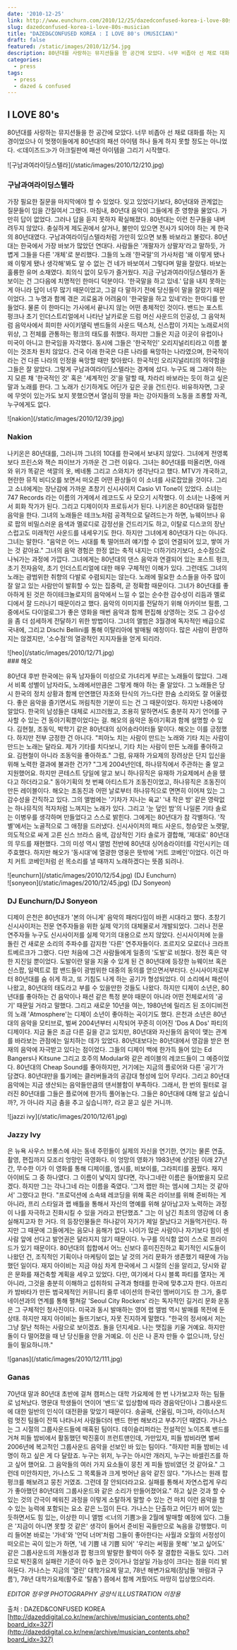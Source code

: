 ```yaml
---
date: '2010-12-25'
link: http://www.eunchurn.com/2010/12/25/dazedconfused-korea-i-love-80s-musician/
slug: dazedconfused-korea-i-love-80s-musician
title: "DAZED&CONFUSED KOREA : I LOVE 80's (MUSICIAN)"
draft: false
featured: /static/images/2010/12/54.jpg
description: 80년대를 사랑하는 뮤지션들을 한 공간에 모았다. 너무 비좁아 선 채로 대화를 하는 지경이었으나 이 멋쟁이들에게 80년대의 패션 아이템 하나 들게 하지 못할 정도는 아니었다. ≪데이즈드≫가 아크릴판에 패션 아이템을 그리기 시작했다.
categories:
  - press
tags:
  - press
  - dazed & confused
---
```


## I LOVE 80's

80년대를 사랑하는 뮤지션들을 한 공간에 모았다. 너무 비좁아 선 채로 대화를 하는 지경이었으나 이 멋쟁이들에게 80년대의 패션 아이템 하나 들게 하지 못할 정도는 아니었다. ≪데이즈드≫가 아크릴판에 패션 아이템을 그리기 시작했다.

<div className="container flex justify-center">
  ![구남과여라이딩스텔라](/static/images/2010/12/210.jpg)
</div>

### 구남과여라이딩스텔라

가장 필요한 질문을 마지막에야 할 수 있었다. 잊고 있었다기보다, 80년대와 관계없는 질문들이 입을 간질여서 그랬다. 마침내, 80년대 음악이 그들에게 준 영향을 물었다. 가만히 답이 없었다. 그러나 답을 듣지 못하자 확실해졌다. 80년대는 이런 친구들을 내버려두지 않았다. 충실하게 제도권에서 살거나, 불만이 있으면 전사가 되어야 하는 게 한국의 80년대였다. 구남과여라이딩스텔라처럼 가만히 있으면 보통 바보라고 불렀다. 80년대는 한국에서 가장 바보가 많았던 연대다. 사람들은 '개팔자가 상팔자'라고 말하듯, 가볍게 그들을 다른 '개체'로 분리했다. 그들의 노래 '한국말'의 가사처럼 '왜 이렇게 됐나 왜 이렇게 됐나 생각해'봐도 알 수 없는 건 네가 바보여서 그렇다며 말을 잘랐다. 바보는 훌륭한 유머 소재였다. 죄의식 없이 모두가 즐거웠다. 지금 구남과여라이딩스텔라가 돋보이는 건 그다음에 치명적인 한마디 덕분이다. '한국말을 하고 있네.' 답을 내지 못하는 게 아니라 답이 너무 많기 때문이었고, 그걸 다 말하기 전에 당신들이 말을 잘랐기 때문이었다. 그 누명과 함께 겪은 괴로움과 어려움이 '한국말을 하고 있네'라는 한마디를 만들었다. 물론 이 한마디는 가사에서 끝나지 않는 어떤 총체적인 것이다. 밴드는 포스트 펑크나 초기 인더스트리얼에서 나타난 날카로운 드럼 머신 사운드의 인공성, 그 음악처럼 음악사에서 희미한 사이키델릭 밴드들의 사운드 텍스처, 신스팝이 가지는 노래로서의 위상, 그 전체를 관통하는 펑크의 태도를 취했다. 하지만 그들은 지금 이곳이 유럽이나 미국이 아니고 한국임을 자각했다. 동시에 그들은 '한국적인' 오리지널리티라고 이름 붙이는 것조차 원치 않았다. 건국 이래 한국은 다른 나라를 욕망하는 나라였으며, 한국적이라는 건 다른 나라의 인정을 욕망할 때만 찾아왔다. 한국적인 오리지널리티의 허약함을 그들은 잘 알았다. 그렇게 구남과여라이딩스텔라는 경계에 섰다. 누구도 왜 그래야 하는지 모른 채 '한국적인 것' 혹은 '세계적인 것'을 말할 때, 차라리 바보라는 듯이 하고 싶은 말과 노래를 한다. 그 노래가 신기하게도 어딘가 깊은 곳을 건드린다. 비유하자면, 그곳에 무엇이 있는가도 보지 못했으면서 열심히 땅을 파는 강아지들의 노동을 조롱할 자격, 누구에게도 없다.

<div className="container flex justify-center">![nakion](/static/images/2010/12/39.jpg)</div>

### Nakion

나키온은 80년대를, 그러니까 그녀의 10대를 한국에서 보내지 않았다. 그녀에게 전영록보다 프린스와 잭슨 파이브가 가까운 건 그런 이유다. 그녀는 80년대를 떠올리면, 아래와 위가 똑같은 색깔의 옷, 베네통 그리고 스와치가 생각난다고 했다. MTV가 개국하고, 현란한 뮤직 비디오를 보면서 떠오른 어떤 환상들이 이 소녀를 사로잡았을 것이다. 그리고 소녀에게는 장난감에 가까운 초창기 신시사이저 Casio Vl Tone이 있었다. 소녀는 747 Records 라는 이름의 가게에서 레코드도 사 모으기 시작했다. 이 소녀는 나중에 커서 회화 작가가 된다. 그리고 디제이이자 프로듀서가 된다. 나키온은 80년대와 밀접한 음악을 한다. 그녀의 노래들은 테크노처럼 공격적으로 달려드는가 하면, 뉴웨이브나 유로 팝의 비밀스러운 음색과 멜로디로 감정선을 건드리기도 하고, 이탈로 디스코의 장난스럽고도 미래적인 사운드를 내세우기도 한다. 하지만 그녀에게 80년대가 다는 아니다. 그녀는 말한다. "음악은 어느 시대를 툭 떨어뜨려 얘기할 수 없이 연결되어 있고, 쌓여 가는 것 같아요." 그녀의 음악 경험은 한정 없는 축적 내지는 더하기라기보다, 소수점으로 나눠가는 과정에 가깝다. 그녀에게는 80년대의 댄스 음악과 연결되어 있는 포스트 펑크, 초기 전자음악, 초기 인더스트리얼에 대한 매우 구체적인 이해가 있다. 그런데도 그녀의 노래는 광범위한 취향의 다발로 수렴되지는 않는다. 노래에 필요한 소스들을 아주 많이 잘 알고 있는 사람만이 발휘할 수 있는 집중력, 곧 정확함 때문이다. 그녀가 80년대를 좋아하게 된 것은 하이테크놀로지의 음악에서 느낄 수 없는 순수한 감수성이 리듬과 멜로디에서 잘 드러나기 때문이라고 했다. 음악의 이미지를 전달하기 위해 아카이브 필름, 그 중에서도 다이얼로그가 좋은 영화을 매번 음악과 함께 편집해 상영하는 것도 그 감수성을 좀 더 섬세하게 전달하기 위한 방법이다. 그녀의 앨범은 3월경에 독자적인 배급으로 국내에, 그리고 Dischi Bellini를 통해 이탈리아에 발매될 예정이다. 많은 사람이 환영하지는 않겠지만, '소수점'의 열광적인 지지자들을 얻게 되리라.

<div className="container flex justify-center">![heo](/static/images/2010/12/71.jpg)</div>
### 해오

80년대 후반 한국에는 유독 남자들이 미성으로 가녀리게 부르는 노래들이 많았다. 그래서 비록 성별이 남자라도, 노래에서만큼은 그렇게 해야 하는 줄 알았다. 그 노래들은 당시 한국의 정치 상황과 함께 만연했던 자조와 탄식의 가느다란 한숨 소리와도 잘 어울렸다. 좋은 음악을 즐기면서도 꺼림칙한 기분이 드는 건 그 때문이었다. 하지만 나중에야 알았다. 한국의 남성들은 대체로 시끄러웠고, 조용히 말하면서도 충분히 자기 언어를 구사할 수 있는 건 동아기획뿐이었다는 걸. 해오의 음악은 동아기획과 함께 설명할 수 있다. 김현철, 조동익, 박학기 같은 80년대의 싱어송라이터들 말이다. 해오는 이를 긍정했다. 하지만 전부 긍정한 건 아니다. "피아노 치는 사람이 만드는 노래와 기타 치는 사람이 만드는 노래는 달라요. 제가 기타를 치다보니, 기타 치는 사람이 만든 노래를 좋아하고요. 김현철이 아니라 조동익을 좋아하죠." 그럼, 유재하 가요제의 장려상은 단지 입신을 위해 노력한 결과에 불과한 건가? "그게 2004년인데, 하나뮤직에서 주관하는 줄 알고 지원했어요. 하지만 콘테스트 당일에 알고 보니 하나뮤직은 유재하 가요제에서 손을 뗐다고 하더라고요." 동아기획의 첫 번째 아티스트가 조동진이었고, 하나뮤직은 조동진이 만든 레이블이다. 해오는 조동진과 어떤 날로부터 하나뮤직으로 면면히 이어져 있는 그 감수성을 간직하고 있다. 그의 앨범에는 '기차가 지나는 육교' '내 작은 방' 같은 영락없는 하나뮤직의 적자처럼 느껴지는 노래가 있다. 그리고 '눈 덮인 밤'의 나일론 기타 솔로는 이병우를 생각하며 만들었다고 스스로 밝힌다. 그에게는 80년대가 참 각별하다. '작별'에서는 노골적으로 그 애정을 드러냈다. 신시사이저의 패드 사운드, 청승맞은 노랫말, 의도적으로 싸게 고른 신스 브라스 음색, 감상적인 기타 솔로가 결합해, '제대로' 80년대의 무드를 재현했다. 그의 미성 역시 앨범 전반에 80년대 싱어송라이터를 각인시키는 데 주효했다. 하지만 해오가 '동시대'에 열광한 영웅은 뜻밖에 '커트 코베인'이었다. 이건 마치 커트 코베인처럼 쉰 목소리를 낼 때까지 노래하겠다는 뜻쯤 되려나.

<div className="container flex justify-center">
  ![eunchurn](/static/images/2010/12/54.jpg) (DJ Eunchurn)
</div>
<div className="container flex justify-center">
  ![sonyeon](/static/images/2010/12/45.jpg) (DJ Sonyeon)
</div>

### DJ Eunchurn/DJ Sonyeon

디제이 은천은 80년대가 '본의 아니게' 음악의 패러다임이 바뀐 시대라고 했다. 초창기 신시사이저는 전문 연주자들을 위한 실제 악기의 대체물로서 개발되었다. 그러나 전문 연주자들 누구도 신시사이저를 실제 악기의 대용으로 쓰지 않았다. 신시사이저에 눈을 돌린 건 새로운 소리의 주파수를 감지한 '다른' 연주자들이다. 조르지오 모로더나 크라프트베르크가 그랬다. 다만 처음에 그건 사람들에게 일종의 '도발'로 비쳤다. 정전 혹은 약한 지진일 뿐이었다. 도발이란 말을 지울 수 있게 된 건 80년대에 등장한 뉴웨이브 혹은 신스팝, 일렉트로 팝 밴드들이 광범위한 대중의 동의를 얻으면서부터다. 신시사이저로부터 80년대를 숨 쉬게 하고, 또 기침도 나게 하는 공기가 형성되었다. 이 소리에서 패션이 나왔고, 80년대의 태도라고 부를 수 있을만한 것들도 나왔다. 하지만 디제이 소년은, 80년대를 좋아하는 건 음악이나 패션 같은 특정 분야 때문이 아니라 어떤 전체로서의 '공기' 때문일 거라고 말했다. 그리고 새로운 10년을 여는, 1980년에 릴리즈 된 조이디비전의 노래 'Atmosphere'는 디제이 소년이 좋아하는 곡이기도 했다. 은천과 소년은 80년대의 음악을 모티브로, 벌써 2004년부터 시작되어 꾸준히 이어진 'Dos A Dos' 파티의 디제이다. 지금 둘은 조금 다른 길을 걷고 있지만, 80년대와 자신들의 음악이 맺는 관계를 바라보는 관점에는 일치하는 데가 있었다. 80년대보다는 80년대에서 영감을 받은 현재의 음악에 자극받고 있다는 점이었다. 그들의 디제이 백에 한가득 들어 있는 Ed Bangers나 Kitsune 그리고 호주의 Modular와 같은 레이블의 레코드들이 그 예증이었다. 80년대의 Cheap Sound를 좋아하지만, 거기에는 지금의 플로어와 다른 '공기'가 담겼다. 80년대만을 틀기에는 클러버들과의 공감대 형성에 있어 무리다. 그리고 80년대 음악에는 지금 생산되는 음악들만큼의 댄서블함이 부족하다. 그래서, 한 번의 필터로 걸러진 80년대를 그들은 플로어에 한가득 풀어놓는다. 그들은 80년대에 대해 알고 싶습니까?, 가 아니라 지금 춤을 추고 싶습니까?, 라고 묻고 싶은 거니까.

<div className="container flex justify-center">![jazzi ivy](/static/images/2010/12/61.jpg)</div>

### Jazzy Ivy

은 뉴욕 사우스 브롱스에 사는 동네 주민들이 실제의 자신을 연기한, 연기는 물론 연출, 촬영, 편집까지 모조리 엉망인 극영화다. 이 엉망의 영화가 1983년에 상영된 이래 27년 간, 무수한 이가 이 영화를 통해 디제이를, 엠시를, 비보이를, 그라피티를 꿈꿨다. 재지 아이비도 그 중 하나였다. 그 이름이 낯익지 않다면, 각나그네란 이름은 들어봤을지 모르겠다. 하지만 그는 각나그네 라는 이름을 죽였다. '그저 랩만 하는 엠시에 그치는 것 같아서' 그랬다고 한다. "프로덕션에 소속돼 레코딩을 위해 혹은 라이브를 위해 준비하는 게 아니라, 프리 스타일과 랩 배틀을 통해서 자신의 명예를 위해 살아남고자 노력하는 과정이 나를 자극하고 진화시킬 수 있을 거라고 판단했죠." 그는 이 남긴 최초의 영감에 더 충실해지고자 한 거다. 의 등장인물들은 하나같이 자기가 제일 잘났다고 거들먹거린다. 하지만 그 때문에 그들에게는 음모나 음해가 없다. 나이가 많은 사람이나 자기보다 힘이 센 사람 앞에 선다고 발언권은 달라지지 않기 때문이다. 누구를 의식함 없이 스스로 프라이드가 있기 때문이다. 80년대의 힙합에서 어느 신보다 흥미진진하고 획기적인 시도들이 나왔던 건, 조직적인 기획이나 마케팅이 없는 날 것의 거리 문화가 생존했기 때문에 가능했던 일이다. 재지 아이비는 지금 야심 차게 한국에서 그 시절의 신을 알리고, 당시와 같은 문화를 재건축할 계획을 세우고 있었다. 다만, 여기에서 다시 블록 파티를 열자는 게 아니라, 그것을 충분히 이해하고 섭취하되 규격과 형태를 한국에 맞추고자 한다. 아프리카 밤바타가 만든 범국제적인 커뮤니티 줄루 네이션의 한국인 멤버이기도 한 그가, 줄루 네이션과의 연계를 통해 펼쳐갈 'Seoul City Rockers' 라는 독자적인 길거리 문화 운동은 그 구체적인 청사진이다. 미국과 동시 발매하는 영어 랩 앨범 역시 발매를 목전에 둔 상태. 하지만 재지 아이비는 들뜨기보다, 자못 진지하게 말했다. "한국의 정서에서 저는 그냥 잘난 척하는 사람으로 보이겠죠. 돌을 던지세요. 나는 맷집을 키울 거예요. 하지만 돌이 다 떨어졌을 때 난 당신들을 안을 거예요. 이 신은 나 혼자 만들 수 없으니까, 당신들이 필요하니까."

<div className="container flex justify-center">![ganas](/static/images/2010/12/111.jpg)</div>

### Ganas

70년대 말과 80년대 초반에 걸쳐 캠퍼스는 대학 가요제에 한 번 나가보고자 하는 팀들로 넘쳐났다. 명문대 학생들이 연이어 '밴드'로 입상함에 따라 경음악단이나 그룹사운드에 대한 일반의 인식이 대전환을 맞았기 때문이다. 송골매, 산울림, 마그마, 라이너스처럼 멋진 팀들이 잔뜩 나타나서 사람들더러 밴드 한번 해보라고 부추기던 때였다. 가나스는 그 시절의 그룹사운드들에 매혹된 팀이다. 데이슬리퍼라는 전설적인 노이즈록 밴드를 거쳐 피들 밤비에서 활동했던 박진홍이 프런트맨인데, 가만있자, 피들 밤비라면 벌써 2006년에 복고적인 그룹사운드 음악을 선보인 바 있는 팀이다. "하지만 피들 밤비는 네 명이 하고 싶은 게 다 달랐죠. 누구는 위저, 누구는 아시안 개러지, 누구는 바셀린즈를 하고 싶어 했어요. 그 음악들의 여러 가지 요소들이 뭉친 게 피들 밤비였던 것 같아요." 그런데 미안하지만, 가나스도 그 목록들과 크게 벗어난 음악 같진 않다. "가나스는 원래 팝 펑크를 해보려고 뭉친 거였죠. 그런데 잘 안되더라고요. 실패를 통해서 자연스럽게 우리가 좋아했던 80년대의 그룹사운드와 같은 소리가 만들어졌어요." 하고 싶은 것과 할 수 있는 것의 간극이 메워진 과정을 이렇게 소탈하게 말할 수 있는 건 마치 이런 음악을 할 수 있는 능력에 포함되는 요소 같은 느낌이 든다. 가나스는 단출하고 어딘가 비어 있는 듯하면서도 힘 있는, 이상한 미니 앨범 ≪너의 기쁨≫을 2월에 발매할 예정에 있다. 그들은 '지금이 아니면 못할 것 같은' 생각이 들어서 준비된 곡들만으로 녹음을 강행했다. 미리 들어본 바로는 '가네'와 '언덕 너머'처럼 그들이 좋아한다는 사월과 오월의 서정성이 떠오르는 곡이 있는가 하면, '네 기쁨 내 기쁨 되어' '우리는 써핑을 못해' '보고 싶어도' 같은 그룹사운드의 저돌성과 팝 펑크의 발랄한 활력이 아주 잘 결합한 곡들도 있다. 그러므로 박진홍의 실패란 기준이 아주 높은 것이거나 엄살일 가능성이 크다는 점을 미리 밝혀둔다. 가나스는 지금의 '열린' 대학가요제 말고, 78년 해변가요제(장남들 '바람과 구름'), 78년 대학가요제(활주로 '탈춤') 쯤에서 함께 겨뤘어도 마땅히 입상했으리라.

_EDITOR 정우영 PHOTOGRAPHY 공양식 ILLUSTRATION 이장용_

출처 : DAZED&CONFUSED KOREA [http://dazeddigital.co.kr/new/archive/musician_contents.php?board_idx=327](http://dazeddigital.co.kr/new/archive/musician_contents.php?board_idx=327)

